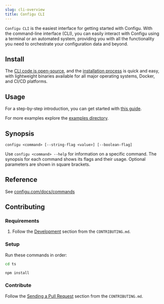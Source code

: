 ```yaml
---
slug: cli-overview
title: Configu CLI
---
```


`Configu CLI` is the easiest interface for getting started with Configu. With the command-line interface (CLI), you can easily interact with Configu using a terminal or an automated system, providing you with all the functionality you need to orchestrate your configuration data and beyond.

## Install

The [CLI code is open-source](https://github.com/configu/configu/tree/main/ts/packages/cli), and the [installation process](https://configu.com/docs/cli-setup/) is quick and easy, with lightweight binaries available for all major operating systems, Docker, and CI/CD platforms.

## Usage

For a step-by-step introduction, you can get started with [this guide](https://configu.com/docs/get-started).

For more examples explore the [examples directory](https://github.com/configu/configu/tree/main/examples/).

## Synopsis

```shell
configu <command> [--string-flag <value>] [--boolean-flag]
```

Use `configu <command> --help` for information on a specific command. The synopsis for each command shows its flags and their usage. Optional parameters are shown in square brackets.

## Reference

See [configu.com/docs/commands](https://configu.com/docs/cli-commands/)

## Contributing

### Requirements

1. Follow the [Development](https://github.com/configu/configu/blob/main/CONTRIBUTING.md#development) section from the `CONTRIBUTING.md`.

### Setup

Run these commands in order:

```bash
cd ts
```

```bash
npm install
```

### Contribute

Follow the [Sending a Pull Request](https://github.com/configu/configu/blob/main/CONTRIBUTING.md#sending-a-pull-request) section from the `CONTRIBUTING.md`.


